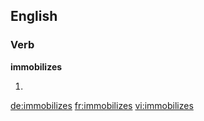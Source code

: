 ==English==

===Verb===
'''immobilizes'''

# {{third-person singular of|immobilize}}

[[de:immobilizes]]
[[fr:immobilizes]]
[[vi:immobilizes]]